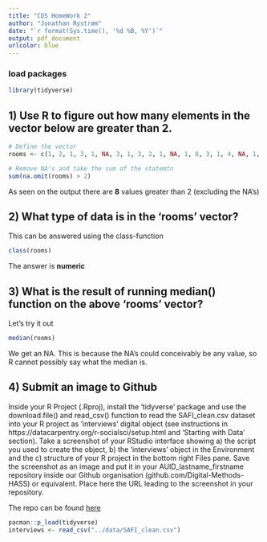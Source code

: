 ```yaml
---
title: "CDS HomeWork 2"
author: "Jonathan Rystrøm"
date: "`r format(Sys.time(), '%d %B, %Y')`"
output: pdf_document
urlcolor: blue
---
```


### load packages
```r
library(tidyverse)
```


## 1) Use R to figure out how many elements in the vector below are greater than 2.

```r
# Define the vector
rooms <- c(1, 2, 1, 3, 1, NA, 3, 1, 3, 2, 1, NA, 1, 8, 3, 1, 4, NA, 1, 3, 1, 2, 1, 7, 1, NA)

# Remove NA's and take the sum of the statemtn
sum(na.omit(rooms) > 2)
```
As seen on the output there are **8** values greater than 2 (excluding the NA's)


## 2) What type of data is in the 'rooms' vector?
This can be answered using the class-function
```r
class(rooms)
```
The answer is **numeric**


## 3) What is the result of running median() function on the above 'rooms' vector?
Let's try it out
```r
median(rooms)
```
We get an NA. This is because the NA's could conceivably be any value, so R cannot possibly say what the median is.


## 4) Submit an image to Github
Inside your R Project (.Rproj), install the 'tidyverse' package and use the download.file() and read_csv() function to read the SAFI_clean.csv dataset into your R project as 'interviews' digital object (see instructions in https://datacarpentry.org/r-socialsci/setup.html and 'Starting with Data' section). Take a screenshot of your RStudio interface showing a) the script you used to create the object, b) the 'interviews' object in the Environment and the c) structure of your R project in the bottom right Files pane. Save the screenshot as an image and put it in your AUID_lastname_firstname repository inside our Github organisation (github.com/Digital-Methods-HASS) or equivalent. Place here the URL leading to the screenshot in your repository.

The repo can be found [here](https://github.com/Digital-Methods-HASS/au635153_Jonathan_Rystroem/tree/master/HW4)

```r
pacman::p_load(tidyverse)
interviews <- read_csv("../data/SAFI_clean.csv")
```


